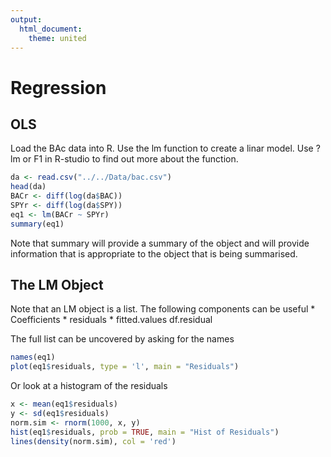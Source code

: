 ```yaml
---
output: 
  html_document: 
    theme: united
---
```

Regression
========================================================
OLS
----------------------------------------------------------
Load the BAc data into R.  Use the lm function to create a linar model. Use \?lm or F1 in R-studio to find out more about the function. 
```r
da <- read.csv("../../Data/bac.csv")
head(da)
BACr <- diff(log(da$BAC))
SPYr <- diff(log(da$SPY))
eq1 <- lm(BACr ~ SPYr)
summary(eq1)
```
Note that summary will provide a summary of the object and will provide information that is appropriate to the object that is being summarised.  

The LM Object
----------------------------
Note that an LM object is a list.  The following components can be useful
* Coefficients
* residuals
* fitted.values
df.residual

The full list can be uncovered by asking for the names

```r
names(eq1)
plot(eq1$residuals, type = 'l', main = "Residuals")
```
Or look at a histogram of the residuals
```r
x <- mean(eq1$residuals)
y <- sd(eq1$residuals)
norm.sim <- rnorm(1000, x, y)
hist(eq1$residuals, prob = TRUE, main = "Hist of Residuals")
lines(density(norm.sim), col = 'red')

```



